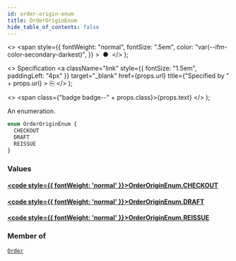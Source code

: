 ```yaml
---
id: order-origin-enum
title: OrderOriginEnum
hide_table_of_contents: false
---
```


  <>
    <span
      style={{
        fontWeight: "normal",
        fontSize: ".5em",
        color: "var(--ifm-color-secondary-darkest)",
      }}
    >
      &nbsp;●&nbsp;
    </span>
  </>
);

  <>
    Specification
    <a
      className="link"
      style={{ fontSize: "1.5em", paddingLeft: "4px" }}
      target="\_blank"
      href={props.url}
      title={"Specified by " + props.url}
    >
      ⎘
    </a>
  </>
);

  <>
    <span class={"badge badge--" + props.class}>{props.text}</span>
  </>
);

An enumeration.

```graphql
enum OrderOriginEnum {
  CHECKOUT
  DRAFT
  REISSUE
}
```

### Values

#### [<code style={{ fontWeight: 'normal' }}>OrderOriginEnum.<b>CHECKOUT</b></code>](#)

>

#### [<code style={{ fontWeight: 'normal' }}>OrderOriginEnum.<b>DRAFT</b></code>](#)

>

#### [<code style={{ fontWeight: 'normal' }}>OrderOriginEnum.<b>REISSUE</b></code>](#)

>

### Member of

[`Order`](../../api-reference/objects/order) <Badge class="secondary" text="object"/>
